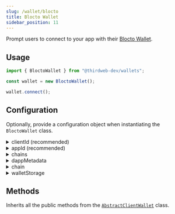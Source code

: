 ```yaml
---
slug: /wallet/blocto
title: Blocto Wallet
sidebar_position: 11
---
```



Prompt users to connect to your app with their [Blocto Wallet](https://blocto.app/).

## Usage

```javascript
import { BloctoWallet } from "@thirdweb-dev/wallets";

const wallet = new BloctoWallet();

wallet.connect();
```

## Configuration

Optionally, provide a configuration object when instantiating the `BloctoWallet` class.

<details>
  <summary>clientId (recommended) </summary>
  <div>

Provide `clientId` to use the thirdweb RPCs for given `chains`

You can create a client ID for your application from [thirdweb dashboard](https://thirdweb.com/create-api-key).

```javascript
import { BloctoWallet } from "@thirdweb-dev/wallets";

const wallet = new BloctoWallet(
  // highlight-start
  {
    clientId: "YOUR_CLIENT_ID",
  },
  // highlight-end
);
```

</div>
</details>

<details>
  <summary>appId (recommended) </summary>
  <div>

To get advanced features and support from Blocto, you can create an appId from [blocto dashboard](https://docs.blocto.app/blocto-sdk/register-app-id)

```javascript
import { BloctoWallet } from "@thirdweb-dev/wallets";

const wallet = new BloctoWallet(
  // highlight-start
  {
    appId: "YOUR_BLOCTO_APP_ID",
  },
  // highlight-end
);
```

</div>
</details>

<details>
  <summary>chains</summary>
  <div>

Provide an array of chains you want to support.

Must be an array of `Chain` objects, from the [`@thirdweb-dev/chains`](https://www.npmjs.com/package/@thirdweb-dev/chains) package.

Defaults to our [default chains](/react/react.thirdwebprovider#default-chains).

```javascript
import { BloctoWallet } from "@thirdweb-dev/wallets";
import { Ethereum, Polygon } from "@thirdweb-dev/chains";

const walletWithOptions = new BloctoWallet(
  // highlight-start
  {
    chains: [Ethereum, Polygon],
  },
  // highlight-end
);
```

</div>
</details>

<details>
  <summary>dappMetadata</summary>
  <div>

Information about your app that the wallet will display when your app tries to connect to it.

Must be an object containing `name`, `url`, and optionally `description` and `logoUrl` properties.

```javascript
import { BloctoWallet } from "@thirdweb-dev/wallets";

const walletWithOptions = new BloctoWallet({
  // highlight-start
  dappMetadata: {
    name: "thirdweb powered dApp",
    url: "https://thirdweb.com",
    description: "thirdweb powered dApp",
    logoUrl: "https://thirdweb.com/favicon.ico",
  },
  // highlight-end
});
```

</div>
</details>

<details>
  <summary>chain</summary>
  <div>

The Network to connect the wallet to. Must be a `Chain` object, from the [`@thirdweb-dev/chains`](https://www.npmjs.com/package/@thirdweb-dev/chains) package.

```javascript
import { BloctoWallet } from "@thirdweb-dev/wallets";
import { Ethereum } from "@thirdweb-dev/chains";

const walletWithOptions = new BloctoWallet(
  // highlight-start
  {
    chain: Ethereum,
  },
  // highlight-end
);
```

</div>
</details>

<details>
  <summary>walletStorage</summary>
  <div>

Some wallets need to store data in persistent storage. This is the storage that will be used for that.

Must be an object conforming to the `AsyncStorage` interface:

```typescript
export interface AsyncStorage {
  getItem(key: string): Promise<string | null>;
  setItem(key: string, value: string): Promise<void>;
  removeItem(key: string): Promise<void>;
}
```

Example:

```javascript
import { BloctoWallet } from "@thirdweb-dev/wallets";

const walletWithOptions = new BloctoWallet(
  // highlight-start
  {
    walletStorage: {
      getItem: (key) => {
        // Implement your own storage logic here
      },
      removeItem: (key) => {
        // Implement your own storage logic here
      },
      setItem: (key, value) => {
        // Implement your own storage logic here
      },
    },
  },
  // highlight-end
);
```

</div>
</details>

## Methods

Inherits all the public methods from the [`AbstractClientWallet`](interfaces/abstract-client-wallet) class.
